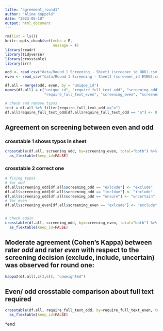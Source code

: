 ```yaml
---
title: "agreement_round1"
author: "Alina Koppold"
date: "2023-05-10"
output: html_document
---
```


```r
rm(list = ls())
knitr::opts_chunk$set(echo = F,
                      message = F)
library(readr)
library(tidyverse)
library(crosstable)
library(irr)
```


```r
odd <- read_csv("data/Round 1 Screening - Sheet1 (screener_id ODD).csv") %>% drop_na(unique_id) %>% select(1,7, 8,9)
even <- read_csv("data/Round 1 Screening - Sheet2 (screener_id EVEN).csv")%>% drop_na(unique_id) %>% select(1,7, 8,9)
```

```r
df.all = merge(odd, even, by = "unique_id")
names(df.all) = c("unique_id", "require_full_text_odd", "screening_odd", "screener_odd", 
                  "require_full_text_even", "screening_even", "screener_even")

# check and remove typos
test = df.all %>% filter(require_full_text_odd =="o")
df.all$require_full_text_odd[df.all$require_full_text_odd == "o"] <- 0
```

## Agreement on screening between even and odd
### crosstable 1 shows typos in sheet

```r
crosstable(df.all, screening_odd, by=screening_even, total="both") %>%
  as_flextable(keep_id=FALSE)
```

### crosstable 2 correct one
```r
# fixing typos 
# for odd
df.all$screening_odd[df.all$screening_odd == "exlcude"] <- "exclude"
df.all$screening_odd[df.all$screening_odd == "incldue"] <- "include"
df.all$screening_odd[df.all$screening_odd == "unsure"] <- "uncertain"
# for even
df.all$screening_even[df.all$screening_even == "exlcude"] <- "exclude"


# check again
crosstable(df.all, screening_odd, by=screening_even, total="both") %>%
  as_flextable(keep_id=FALSE)
```


## Moderate agreement (Cohen's Kappa) between rater *odd* and rater *even* with respect to the screening decision (exclude, include, uncertain) was observed for round one: 
```r
kappa2(df.all[,c(3,6)], "unweighted")
```


## Even/ odd crosstable comparison about full text required
```r
crosstable(df.all, require_full_text_odd, by=require_full_text_even, total="both") %>%
  as_flextable(keep_id=FALSE)
```

*end